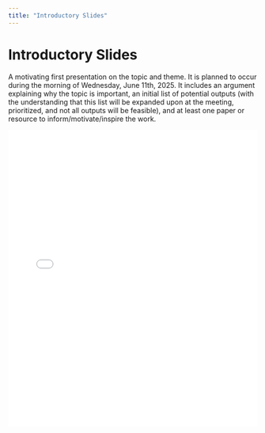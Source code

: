 ```yaml
---
title: "Introductory Slides"
---
```


# Introductory Slides {#sec-intro}

A motivating first presentation on the topic and theme. It is planned to occur during the morning of Wednesday, June 11th, 2025. It includes an argument explaining why the topic is important, an initial list of potential outputs (with the understanding that this list will be expanded upon at the meeting, prioritized, and not all outputs will be feasible), and at least one paper or resource to inform/motivate/inspire the work.

<iframe src="slides/slides.html" width="100%" height="600px" style="border: none;"></iframe>